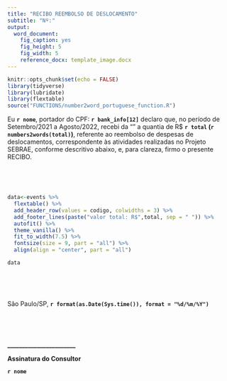 ```yaml
---
title: "RECIBO REEMBOLSO DE DESLOCAMENTO"
subtitle: "Nº:"
output:
  word_document:
    fig_caption: yes
    fig_height: 5
    fig_width: 5
    reference_docx: template_image.docx
---
```



```r
knitr::opts_chunk$set(echo = FALSE)
library(tidyverse)
library(lubridate)
library(flextable)
source("FUNCTIONS/number2word_portuguese_function.R")
```



  Eu **`r nome`**, portador do CPF:  **`r bank_info[12]`** declaro que, no período de Setembro/2021 a Agosto/2022,  recebi da "" a quantia de R$ **`r total` (`r numbers2words(total)`)**, referente ao reembolso de despesas de deslocamentos, correspondente às atividades realizadas no Projeto SEBRAE, conforme descritivo abaixo, e, para clareza, firmo o presente RECIBO.

<br/>

<br/>

```r

data<-events %>% 
  flextable() %>%
  add_header_row(values = codigo, colwidths = 3) %>% 
  add_footer_lines(paste("valor total: R$",total, sep = " ")) %>%
  autofit() %>% 
  theme_vanilla() %>% 
  fit_to_width(7.5) %>% 
  fontsize(size = 9, part = "all") %>% 
  align(align = "center", part = "all")

data
```

<br/>

<br/>

<p style="text-align:center">

São Paulo/SP, **`r format(as.Date(Sys.time()), format = "%d/%m/%Y")`**  

<br/>

<br/>

**_______________________**
  
**Assinatura do Consultor**      

**`r nome`**   

</p>



